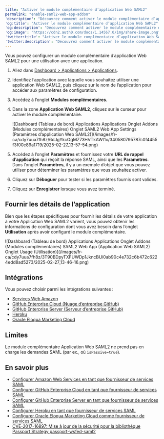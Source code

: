 ```yaml
---
title: "Activer le module complémentaire d’application Web SAML2"
permalink: "enable-saml2-web-app-addon"
'description': "Découvrez comment activer le module complémentaire d’application Web SAML2 pour une utilisation avec Auth0 en tant que fournisseur d’identité à authentification unique (SSO) SAML."
'og:title': "Activer le module complémentaire d’application Web SAML2"
'og:description': "Découvrez comment activer le module complémentaire d’application Web SAML2 pour une utilisation avec Auth0 en tant que fournisseur d’identité à authentification unique (SSO) SAML."
'og:image': "https://cdn2.auth0.com/docs/1.14567.0/img/share-image.png"
'twitter:title': "Activer le module complémentaire d’application Web SAML2"
'twitter:description': "Découvrez comment activer le module complémentaire d’application Web SAML2 pour une utilisation avec Auth0 en tant que fournisseur d’identité à authentification unique (SSO) SAML."
---
```


Vous pouvez configurer un module complémentaire d’application Web SAML2 pour une utilisation avec une application.

1. Allez dans [Dashboard > Applications > Applications](https://manage.auth0.com/#/applications).
2. Identifiez l’application avec laquelle vous souhaitez utiliser une application Web SAML2, puis cliquez sur le nom de l’application pour accéder aux paramètres de configuration.
3. Accédez à l’onglet **Modules complémentaires**.
4. Dans la zone **Application Web SAML2**, cliquez sur le curseur pour activer le module complémentaire.

   <Frame>![Dashboard (Tableau de bord) Applications Applications Onglet Addons (Modules complémentaires) Onglet SAML2 Web App Settings (Paramètres d’application Web SAML2)](/images/fr-ca/cdy7uua7fh8z/6dJgYkcOgMZ73HVTkAWt1x/340580795787c0f4455f3f00c89a1719/2025-02-27_13-57-54.png)</Frame>

5. Accédez à l’onglet **Paramètres** et fournissez votre  **URL de rappel d’application** qui reçoit la réponse SAML, ainsi que les **Paramètres**. Dans l’onglet **Paramètres**, il y a un exemple d’objet que vous pouvez utiliser pour déterminer les paramètres que vous souhaitez activer.
6. Cliquez sur **Déboguer** pour tester si les paramètres fournis sont valides.
7. Cliquez sur **Enregistrer** lorsque vous avez terminé.

## Fournir les détails de l’application

Bien que les étapes spécifiques pour fournir les détails de votre application à votre Application Web SAML2 varient, vous pouvez obtenir les informations de configuration dont vous avez besoin dans l’onglet **Utilisation** après avoir configuré le module complémentaire.

<Frame>![Dashboard (Tableau de bord) Applications Applications Onglet Addons (Modules complémentaires) SAML2 Web App (Application Web SAML2) Onglet Usage (Utilisation)](/images/fr-ca/cdy7uua7fh8z/3T90BDpyTXFUWDp1JkncBU/0ab90c4e732c6b472c6224edd8ad5273/2025-02-27_13-46-16.png)</Frame>

## Intégrations

Vous pouvez choisir parmi les intégrations suivantes :

* [Services Web Amazon](/docs/fr-ca/authenticate/single-sign-on/outbound-single-sign-on/configure-auth0-saml-identity-provider/configure-saml2-web-app-addon-for-aws)
* [GitHub Enterprise Cloud (Nuage d’entreprise GitHub)](/docs/fr-ca/authenticate/single-sign-on/outbound-single-sign-on/configure-auth0-saml-identity-provider/configure-saml2-web-app-addon-for-github-enterprise-cloud)
* [GitHub Enterprise Server (Serveur d’entreprise GitHub)](/docs/fr-ca/authenticate/single-sign-on/outbound-single-sign-on/configure-auth0-saml-identity-provider/configure-saml2-web-app-addon-for-github-enterprise-server)
* [Heroku](/docs/fr-ca/authenticate/single-sign-on/outbound-single-sign-on/configure-auth0-saml-identity-provider/configure-saml2-web-app-addon-for-heroku)
* [Oracle Eloqua Marketing Cloud](/docs/fr-ca/authenticate/single-sign-on/outbound-single-sign-on/configure-auth0-saml-identity-provider/configure-saml2-addon-eloqua)

## Limites

Le module complémentaire Application Web SAML2 ne prend pas en charge les demandes <Tooltip href="/docs/fr-ca/glossary?term=security-assertion-markup-language" tip="Security Assertion Markup Language (SAML)
Protocole normalisé permettant à deux parties d’échanger des informations d’authentification sans mot de passe." cta="Voir le glossaire">SAML</Tooltip> (par ex., où `isPassive=true`).

## En savoir plus

* [Configurer Amazon Web Services en tant que fournisseur de services SAML](/docs/fr-ca/authenticate/single-sign-on/outbound-single-sign-on/configure-auth0-saml-identity-provider/configure-saml2-web-app-addon-for-aws)
* [Configurer GitHub Enterprise Cloud en tant que fournisseur de services SAML](/docs/fr-ca/authenticate/single-sign-on/outbound-single-sign-on/configure-auth0-saml-identity-provider/configure-saml2-web-app-addon-for-github-enterprise-cloud)
* [Configurer GitHub Enterprise Server en tant que fournisseur de services SAML](/docs/fr-ca/authenticate/single-sign-on/outbound-single-sign-on/configure-auth0-saml-identity-provider/configure-saml2-web-app-addon-for-github-enterprise-server)
* [Configurer Heroku en tant que fournisseur de services SAML](/docs/fr-ca/authenticate/single-sign-on/outbound-single-sign-on/configure-auth0-saml-identity-provider/configure-saml2-web-app-addon-for-heroku)
* [Configurer Oracle Eloqua Marketing Cloud comme fournisseur de services SAML](/docs/fr-ca/authenticate/single-sign-on/outbound-single-sign-on/configure-auth0-saml-identity-provider/configure-saml2-addon-eloqua)
* [CVE-2017-16897: Mise à jour de la sécurité pour la bibliothèque Passport Strategy passport-wsfed-saml2](/docs/fr-ca/secure/security-guidance/security-bulletins/cve-2017-16897)
